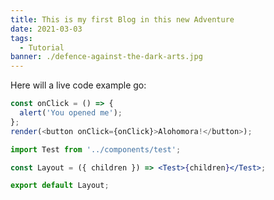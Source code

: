 ```yaml
---
title: This is my first Blog in this new Adventure
date: 2021-03-03
tags:
  - Tutorial
banner: ./defence-against-the-dark-arts.jpg
---
```


Here will a live code example go:

```js react-live
const onClick = () => {
  alert('You opened me');
};
render(<button onClick={onClick}>Alohomora!</button>);
```

```jsx:title=src/Layout.jsx {3}
import Test from '../components/test';

const Layout = ({ children }) => <Test>{children}</Test>;

export default Layout;
```
